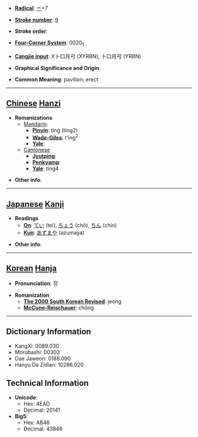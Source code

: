 * '''[[Wiktionary:Chinese radical index| Radical]]''': [[Wiktionary:Chinese radical index 亠|亠]]+7

* '''[[Wiktionary:Chinese total strokes index|Stroke number]]''': [[Wiktionary:Chinese total strokes index 9|9]]

* '''Stroke order''': 

* '''[[Wiktionary:Chinese four corner index|Four-Corner System]]''': 0020<sub>1</sub>

* '''[[Wiktionary:Chinese Cangjie index|Cangjie input]]''': X卜口月弓 (XYRBN), 卜口月弓 (YRBN)

* '''Graphical Significance and Origin''': 

* '''Common Meaning''': pavilion; erect

----

== [[Chinese]] [[Hanzi]] ==

* '''Romanizations'''
** [[Mandarin]]:
*** '''[[Pinyin]]''': tíng (ting2)
*** '''[[Wade-Giles]]''': t'ing<sup>2</sup>
*** '''[[Yale]]''': 
**[[Cantonese]]
***'''[[Jyutping]]''':
***'''[[Penkyamp]]''': 
***'''[[Yale]]''': ting4

* '''Other info''': 

----

== [[Japanese]] [[Kanji]] ==

* '''Readings'''
** '''[[On]]''': [[てい]] (tei), [[ちょう]] (chō), [[ちん]] (chin)
** '''[[Kun]]''': [[あずまや]] (azumaya)

* '''Other info''':  

----

== [[Korean]] [[Hanja]] ==

* '''Pronunciation''': 정

* '''Romanization'''
** '''[[The 2000 South Korean Revised Romanization|The 2000 South Korean Revised]]''': jeong
** '''[[McCune-Reischauer]]''': chŏng

----

== Dictionary Information ==

* KangXi: 0089.030
* Morobashi: 00303
* Dae Jaweon: 0188.090
* Hanyu Da Zidian: 10286.020

== Technical Information ==

* '''Unicode''':
** Hex: 4EAD
** Decimal: 20141
* '''Big5''':
** Hex: AB46
** Decimal: 43846
